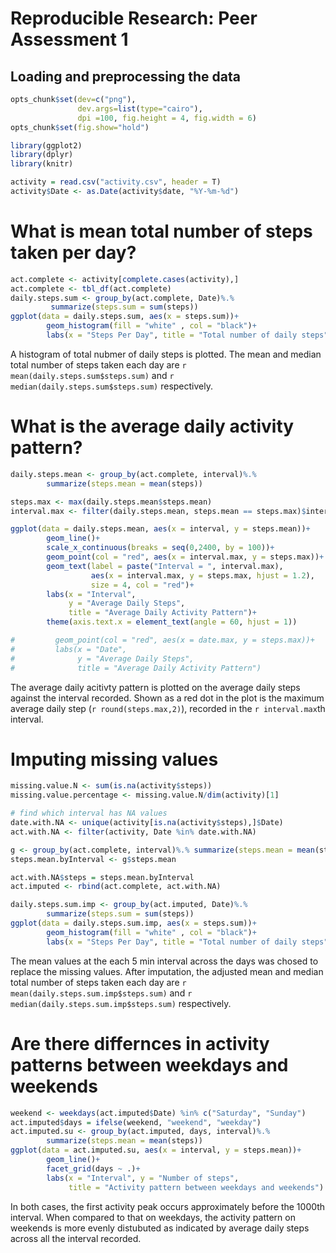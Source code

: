 Reproducible Research: Peer Assessment 1
========================================================
## Loading and preprocessing the data
```r
opts_chunk$set(dev=c("png"), 
               dev.args=list(type="cairo"),
               dpi =100, fig.height = 4, fig.width = 6)
opts_chunk$set(fig.show="hold")

library(ggplot2)
library(dplyr)
library(knitr)
```

```r
activity = read.csv("activity.csv", header = T)
activity$Date <- as.Date(activity$date, "%Y-%m-%d")
```

# What is mean total number of steps taken per day?
```r
act.complete <- activity[complete.cases(activity),]
act.complete <- tbl_df(act.complete)
daily.steps.sum <- group_by(act.complete, Date)%.%
         summarize(steps.sum = sum(steps))
ggplot(data = daily.steps.sum, aes(x = steps.sum))+ 
        geom_histogram(fill = "white" , col = "black")+
        labs(x = "Steps Per Day", title = "Total number of daily steps")
```

A histogram of total nubmer of daily steps is plotted. The mean and median total number of steps taken each day are `r mean(daily.steps.sum$steps.sum)` and `r median(daily.steps.sum$steps.sum)` respectively. 


# What is the average daily activity pattern?
```r
daily.steps.mean <- group_by(act.complete, interval)%.%
        summarize(steps.mean = mean(steps))

steps.max <- max(daily.steps.mean$steps.mean)
interval.max <- filter(daily.steps.mean, steps.mean == steps.max)$interval

ggplot(data = daily.steps.mean, aes(x = interval, y = steps.mean))+
        geom_line()+
        scale_x_continuous(breaks = seq(0,2400, by = 100))+
        geom_point(col = "red", aes(x = interval.max, y = steps.max))+
        geom_text(label = paste("Interval = ", interval.max), 
                  aes(x = interval.max, y = steps.max, hjust = 1.2), 
                  size = 4, col = "red")+
        labs(x = "Interval", 
             y = "Average Daily Steps",
             title = "Average Daily Activity Pattern")+
        theme(axis.text.x = element_text(angle = 60, hjust = 1))

#         geom_point(col = "red", aes(x = date.max, y = steps.max))+
#         labs(x = "Date", 
#              y = "Average Daily Steps",
#              title = "Average Daily Activity Pattern")

```

The average daily acitivty pattern is plotted on the average daily steps against the interval recorded. Shown as a red dot in the plot is the maximum average daily step (`r round(steps.max,2)`), recorded in the `r interval.max`th interval.


# Imputing missing values

```r
missing.value.N <- sum(is.na(activity$steps))
missing.value.percentage <- missing.value.N/dim(activity)[1]

# find which interval has NA values
date.with.NA <- unique(activity[is.na(activity$steps),]$Date)
act.with.NA <- filter(activity, Date %in% date.with.NA)

g <- group_by(act.complete, interval)%.% summarize(steps.mean = mean(steps))
steps.mean.byInterval <- g$steps.mean

act.with.NA$steps = steps.mean.byInterval
act.imputed <- rbind(act.complete, act.with.NA)
```


```r
daily.steps.sum.imp <- group_by(act.imputed, Date)%.%
        summarize(steps.sum = sum(steps))
ggplot(data = daily.steps.sum.imp, aes(x = steps.sum))+ 
        geom_histogram(fill = "white" , col = "black")+
        labs(x = "Steps Per Day", title = "Total number of daily steps")
```

The mean values at the each 5 min interval across the days was chosed to replace the missing values. After imputation, the adjusted mean and median total number of steps taken each day are `r mean(daily.steps.sum.imp$steps.sum)` and `r median(daily.steps.sum.imp$steps.sum)` respectively. 

# Are there differnces in activity patterns between weekdays and weekends
```r
weekend <- weekdays(act.imputed$Date) %in% c("Saturday", "Sunday")
act.imputed$days = ifelse(weekend, "weekend", "weekday")
act.imputed.su <- group_by(act.imputed, days, interval)%.%
        summarize(steps.mean = mean(steps))
ggplot(data = act.imputed.su, aes(x = interval, y = steps.mean))+
        geom_line()+
        facet_grid(days ~ .)+
        labs(x = "Interval", y = "Number of steps",
             title = "Activity pattern between weekdays and weekends")

```

In both cases, the first activity peak occurs approximately before the 1000th interval. When compared to that on weekdays, the activity pattern on weekends is more evenly distubuted as indicated by average daily steps across all the interval recorded. 


